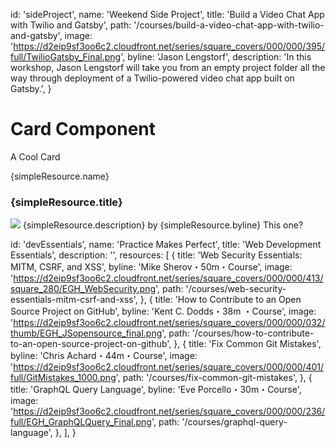

<Meta title="Components/card" />

  id: 'sideProject',
  name: 'Weekend Side Project',
  title: 'Build a Video Chat App with Twilio and Gatsby',
  path: '/courses/build-a-video-chat-app-with-twilio-and-gatsby',
  image:
    'https://d2eip9sf3oo6c2.cloudfront.net/series/square_covers/000/000/395/full/TwilioGatsby_Final.png',
  byline: 'Jason Lengstorf',
  description:
    'In this workshop, Jason Lengstorf will take you from an empty project folder all the way through deployment of a Twilio-powered video chat app built on Gatsby.',
}

# Card Component

A Cool Card

<Canvas>
  <Story name="Default">
    <div className="max-w-2xl bg-gray-100 p-5">
      <Card>
        <CardHeader>
          {simpleResource.name}
          <h3>{simpleResource.title}</h3>
        </CardHeader>
        <CardPreview>
          <Image src={simpleResource.image} />
        </CardPreview>
        <CardBody>
          <Markdown>{simpleResource.description}</Markdown>
        </CardBody>
        <CardMeta>by {simpleResource.byline}</CardMeta>
        <CardFooter>
          <Link href={simpleResource.path}>
            <a>This one?</a>
          </Link>
        </CardFooter>
      </Card>
    </div>
  </Story>
  <Story name="Horizontal">
    <div className="max-w-2xl bg-gray-100 p-5">
      <HorizontalResourceCard resource={simpleResource} />
    </div>
  </Story>
  <Story name="Vertical">
    <div className="max-w-2xl bg-gray-100 p-5">
      <VerticalResourceCard resource={simpleResource} />
    </div>
  </Story>
  <Story name="Vertical Collection">
    <div className="max-w-2xl bg-gray-100 p-5">
      <VerticalResourceCollectionCard resource={devEssentials} />
    </div>
  </Story>
</Canvas>

  id: 'devEssentials',
  name: 'Practice Makes Perfect',
  title: 'Web Development Essentials',
  description: '',
  resources: [
    {
      title: 'Web Security Essentials: MITM, CSRF, and XSS',
      byline: 'Mike Sherov・50m・Course',
      image:
        'https://d2eip9sf3oo6c2.cloudfront.net/series/square_covers/000/000/413/square_280/EGH_WebSecurity.png',
      path: '/courses/web-security-essentials-mitm-csrf-and-xss',
    },
    {
      title: 'How to Contribute to an Open Source Project on GitHub',
      byline: 'Kent C. Dodds・38m ・Course',
      image:
        'https://d2eip9sf3oo6c2.cloudfront.net/series/square_covers/000/000/032/thumb/EGH_JSopensource_final.png',
      path: '/courses/how-to-contribute-to-an-open-source-project-on-github',
    },
    {
      title: 'Fix Common Git Mistakes',
      byline: 'Chris Achard・44m・Course',
      image:
        'https://d2eip9sf3oo6c2.cloudfront.net/series/square_covers/000/000/401/full/GitMistakes_1000.png',
      path: '/courses/fix-common-git-mistakes',
    },
    {
      title: 'GraphQL Query Language',
      byline: 'Eve Porcello・30m・Course',
      image:
        'https://d2eip9sf3oo6c2.cloudfront.net/series/square_covers/000/000/236/full/EGH_GraphQLQuery_Final.png',
      path: '/courses/graphql-query-language',
    },
  ],
}

